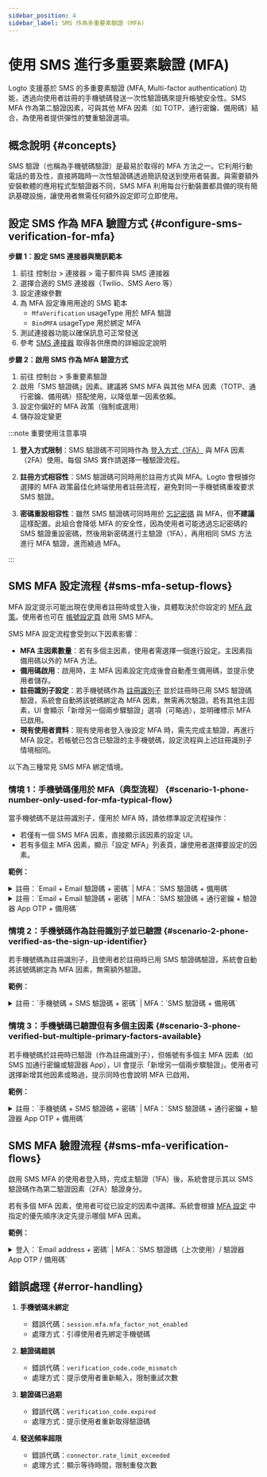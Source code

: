 ```yaml
---
sidebar_position: 4
sidebar_label: SMS 作為多重要素驗證 (MFA)
---
```


# 使用 SMS 進行多重要素驗證 (MFA)

Logto 支援基於 SMS 的多重要素驗證 (MFA, Multi-factor authentication) 功能，透過向使用者註冊的手機號碼發送一次性驗證碼來提升帳號安全性。SMS MFA 作為第二驗證因素，可與其他 MFA 因素（如 TOTP、通行密鑰、備用碼）結合，為使用者提供彈性的雙重驗證選項。

## 概念說明 \{#concepts}

SMS 驗證（也稱為手機號碼驗證）是最易於取得的 MFA 方法之一。它利用行動電話的普及性，直接將臨時一次性驗證碼透過簡訊發送到使用者裝置。與需要額外安裝軟體的應用程式型驗證器不同，SMS MFA 利用每台行動裝置都具備的現有簡訊基礎設施，讓使用者無需任何額外設定即可立即使用。

## 設定 SMS 作為 MFA 驗證方式 \{#configure-sms-verification-for-mfa}

**步驟 1：設定 SMS 連接器與簡訊範本**

1. 前往 <CloudLink to="/connectors/passwordless">控制台 > 連接器 > 電子郵件與 SMS 連接器</CloudLink>
2. 選擇合適的 SMS 連接器（Twilio、SMS Aero 等）
3. 設定連線參數
4. 為 MFA 設定專用用途的 SMS 範本
   - `MfaVerification` usageType 用於 MFA 驗證
   - `BindMFA` usageType 用於綁定 MFA
5. 測試連接器功能以確保訊息可正常發送
6. 參考 [SMS 連接器](/connectors/sms-connectors) 取得各供應商的詳細設定說明

**步驟 2：啟用 SMS 作為 MFA 驗證方式**

1. 前往 <CloudLink to="/mfa">控制台 > 多重要素驗證</CloudLink>
2. 啟用「SMS 驗證碼」因素。建議將 SMS MFA 與其他 MFA 因素（TOTP、通行密鑰、備用碼）搭配使用，以降低單一因素依賴。
3. 設定你偏好的 MFA 政策（強制或選用）
4. 儲存設定變更

:::note 重要使用注意事項

1. **登入方式限制**：SMS 驗證碼不可同時作為 [登入方式（1FA）](/end-user-flows/sign-up-and-sign-in/sign-in) 與 MFA 因素（2FA）使用。每個 SMS 實作請選擇一種驗證流程。

2. **註冊方式相容性**：SMS 驗證碼可同時用於註冊方式與 MFA。Logto 會根據你選擇的 MFA 政策最佳化終端使用者註冊流程，避免對同一手機號碼重複要求 SMS 驗證。

3. **密碼重設相容性**：雖然 SMS 驗證碼可同時用於 [忘記密碼](/end-user-flows/sign-up-and-sign-in/reset-password) 與 MFA，但**不建議**這樣配置。此組合會降低 MFA 的安全性，因為使用者可能透過忘記密碼的 SMS 驗證重設密碼，然後用新密碼進行主驗證（1FA），再用相同 SMS 方法進行 MFA 驗證，進而繞過 MFA。

:::

## SMS MFA 設定流程 \{#sms-mfa-setup-flows}

MFA 設定提示可能出現在使用者註冊時或登入後，具體取決於你設定的 [MFA 政策](/end-user-flows/mfa/configure-mfa#global-mfa-configuration)。使用者也可在 [帳號設定頁](/end-user-flows/account-settings/by-account-api#manage-phone) 啟用 SMS MFA。

SMS MFA 設定流程會受到以下因素影響：

- **MFA 主因素數量**：若有多個主因素，使用者需選擇一個進行設定。主因素指備用碼以外的 MFA 方法。
- **備用碼啟用**：啟用時，主 MFA 因素設定完成後會自動產生備用碼，並提示使用者儲存。
- **註冊識別子設定**：若手機號碼作為 [註冊識別子](/end-user-flows/sign-up-and-sign-in/sign-up#set-up-the-sign-up-identifier) 並於註冊時已用 SMS 驗證碼驗證，系統會自動將該號碼綁定為 MFA 因素，無需再次驗證。若有其他主因素，UI 會顯示「新增另一個兩步驟驗證」選項（可略過），並明確標示 MFA 已啟用。
- **現有使用者資料**：現有使用者登入後設定 MFA 時，需先完成主驗證，再進行 MFA 設定。若帳號已包含已驗證的主手機號碼，設定流程與上述註冊識別子情境相同。

以下為三種常見 SMS MFA 綁定情境。

### 情境 1：手機號碼僅用於 MFA（典型流程） \{#scenario-1-phone-number-only-used-for-mfa-typical-flow}

當手機號碼不是註冊識別子，僅用於 MFA 時，請依標準設定流程操作：

- 若僅有一個 SMS MFA 因素，直接顯示該因素的設定 UI。
- 若有多個主 MFA 因素，顯示「設定 MFA」列表頁，讓使用者選擇要設定的因素。

**範例：**

<details>
  <summary>註冊：`Email + Email 驗證碼 + 密碼` | MFA：`SMS 驗證碼 + 備用碼`</summary>
  <img src="/img/assets/sms-mfa-setup-scenario-1-1.png" alt="SMS MFA 設定流程 1-1" />
</details>

<details>
  <summary>
    註冊：`Email + Email 驗證碼 + 密碼` | MFA：`SMS 驗證碼 + 通行密鑰 + 驗證器 App OTP + 備用碼`
  </summary>
  <img src="/img/assets/sms-mfa-setup-scenario-1-2.png" alt="SMS MFA 設定流程 1-2" />
</details>

### 情境 2：手機號碼作為註冊識別子並已驗證 \{#scenario-2-phone-verified-as-the-sign-up-identifier}

若手機號碼為註冊識別子，且使用者於註冊時已用 SMS 驗證碼驗證，系統會自動將該號碼綁定為 MFA 因素，無需額外驗證。

**範例：**

<details>
  <summary>註冊：`手機號碼 + SMS 驗證碼 + 密碼` | MFA：`SMS 驗證碼 + 備用碼`</summary>
  <img src="/img/assets/sms-mfa-setup-scenario-2.png" alt="SMS MFA 設定流程 2" />
</details>

### 情境 3：手機號碼已驗證但有多個主因素 \{#scenario-3-phone-verified-but-multiple-primary-factors-available}

若手機號碼於註冊時已驗證（作為註冊識別子），但帳號有多個主 MFA 因素（如 SMS 加通行密鑰或驗證器 App），UI 會提示「新增另一個兩步驟驗證」。使用者可選擇新增其他因素或略過，提示同時也會說明 MFA 已啟用。

**範例：**

<details>
  <summary>
    註冊：`手機號碼 + SMS 驗證碼 + 密碼` | MFA：`SMS 驗證碼 + 通行密鑰 + 驗證器 App OTP + 備用碼`
  </summary>
  <img src="/img/assets/sms-mfa-setup-scenario-3.png" alt="SMS MFA 設定流程 3" />
</details>

## SMS MFA 驗證流程 \{#sms-mfa-verification-flows}

啟用 SMS MFA 的使用者登入時，完成主驗證（1FA）後，系統會提示其以 SMS 驗證碼作為第二驗證因素（2FA）驗證身分。

若有多個 MFA 因素，使用者可從已設定的因素中選擇。系統會根據 [MFA 設定](/end-user-flows/mfa/configure-mfa#mfa-verification-flow) 中指定的優先順序決定先提示哪個 MFA 因素。

**範例：**

<details>
  <summary>
    登入：`Email address + 密碼` | MFA：`SMS 驗證碼（上次使用）/ 驗證器 App OTP / 備用碼`
  </summary>
  <img src="/img/assets/sms-mfa-verification-flow.png" alt="SMS MFA 驗證流程" />
</details>

## 錯誤處理 \{#error-handling}

1. **手機號碼未綁定**

   - 錯誤代碼：`session.mfa.mfa_factor_not_enabled`
   - 處理方式：引導使用者先綁定手機號碼

2. **驗證碼錯誤**

   - 錯誤代碼：`verification_code.code_mismatch`
   - 處理方式：提示使用者重新輸入，限制重試次數

3. **驗證碼已過期**

   - 錯誤代碼：`verification_code.expired`
   - 處理方式：提示使用者重新取得驗證碼

4. **發送頻率超限**
   - 錯誤代碼：`connector.rate_limit_exceeded`
   - 處理方式：顯示等待時間，限制重發次數
